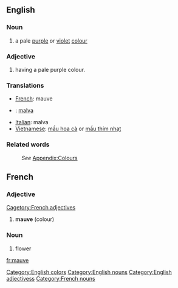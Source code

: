 ==English==
[[Category:English colors]]
===Noun===
[[Category:English nouns]]
#a pale [[purple]] or [[violet]] [[color|colour]]
===Adjective===
[[Category:English adjectivess]]
#having a pale purple colour. 

===Translations===

* [[French]]: mauve
* {{io}} : [[malva]]
* [[Italian]]: malva
* [[Vietnamese]]: [[mầu hoa cà]] or [[mầu thím nhạt]]

===Related words===
:''See'' [[Wiktionary_Appendix:Colours|Appendix:Colours]]

==French==
===Adjective===
[[Cagetory:French adjectives]]
# '''mauve''' (colour)

===Noun===
[[Category:French nouns]]
# flower

[[fr:mauve]]
